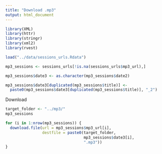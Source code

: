 ```yaml
---
title: "Download .mp3"
output: html_document
---
```


```r
library(XML)
library(httr)
library(stringr)
library(xml2)
library(rvest)
```


```r
load("../data/sessions_urls.Rdata")

mp3_sessions <- sessions_urls[!is.na(sessions_urls$mp3_url),]

mp3_sessions$date3 <- as.character(mp3_sessions$date2)

mp3_sessions$date3[duplicated(mp3_sessions$title)] <- 
  paste0(mp3_sessions$date3[duplicated(mp3_sessions$title)], "_2")
```

Download

```r
target_folder <- "../mp3/"
mp3_sessions

for (i in 1:nrow(mp3_sessions)) {
  download.file(url = mp3_sessions$mp3_url[i],
                destfile = paste0(target_folder,
                                  mp3_sessions$date3[i],
                                  ".mp3"))
}
```

